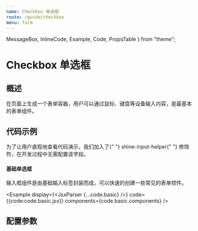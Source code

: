 ```yaml
---
name: Checkbox 单选框
route: /guide/checkbox
menu: form
---
```


  MessageBox,
  InlineCode,
  Example,
  Code,
  PropsTable
} from "theme";

# Checkbox 单选框

## 概述
在页面上生成一个表单容器，用户可以通过鼠标、键盘等设备输入内容，是最基本的表单组件。

## 代码示例

<MessageBox messageType="info">
  为了让用户直观地查看代码演示，我们加入了{" "}
  <InlineCode>shine-input-helper</InlineCode>{" "}
  修饰符，在开发过程中无需配置该字段。
</MessageBox>

#### 基础单选框

输入框组件是由基础输入标签封装而成，可以快速的创建一些常见的表单控件。

<Example
  display={<JsxParser {...code.basic} />}
  code={{code:code.basic.jsx}}
  components={code.basic.components}
/>

## 配置参数

<PropsTable of={Checkbox} />
